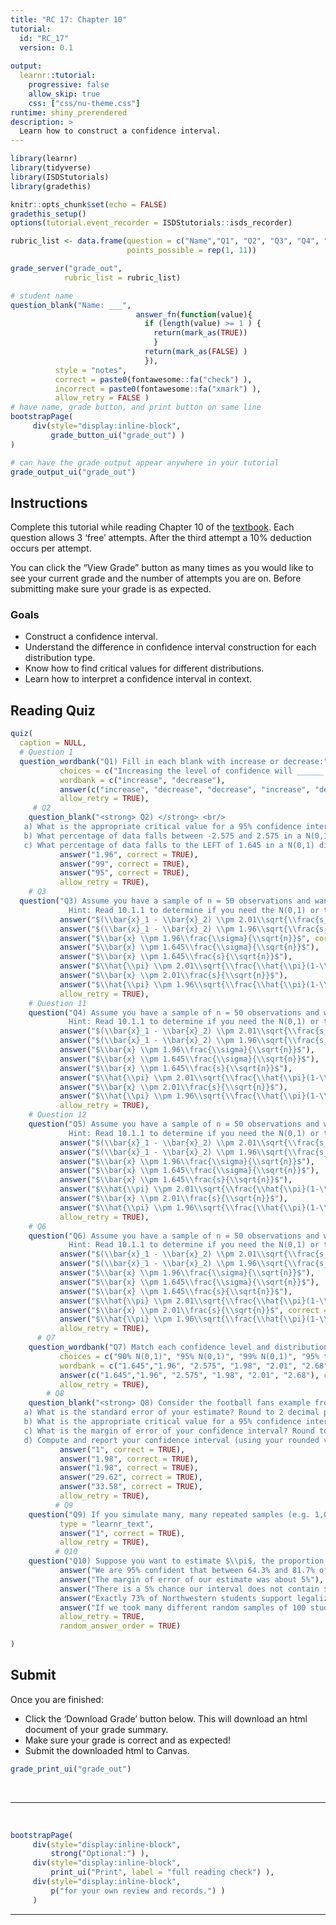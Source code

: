 ```yaml
---
title: "RC 17: Chapter 10"
tutorial:
  id: "RC_17"
  version: 0.1
  
output:
  learnr::tutorial:
    progressive: false
    allow_skip: true
    css: ["css/nu-theme.css"]
runtime: shiny_prerendered
description: >
  Learn how to construct a confidence interval.
---
```


```r
library(learnr)
library(tidyverse)
library(ISDStutorials)
library(gradethis)

knitr::opts_chunk$set(echo = FALSE)
gradethis_setup()
options(tutorial.event_recorder = ISDStutorials::isds_recorder)

```


```r
rubric_list <- data.frame(question = c("Name","Q1", "Q2", "Q3", "Q4", "Q5", "Q6", "Q7", "Q8", "Q9", "Q10"),
                          points_possible = rep(1, 11))

grade_server("grade_out", 
            rubric_list = rubric_list)
```


```r
# student name
question_blank("Name: ___",
                            answer_fn(function(value){
                              if (length(value) >= 1 ) {
                                return(mark_as(TRUE))
                                }
                              return(mark_as(FALSE) )
                              }),
          style = "notes",
          correct = paste0(fontawesome::fa("check") ),
          incorrect = paste0(fontawesome::fa("xmark") ),
          allow_retry = FALSE )
# have name, grade button, and print button on same line
bootstrapPage(
     div(style="display:inline-block",
         grade_button_ui("grade_out") )
)

# can have the grade output appear anywhere in your tutorial
grade_output_ui("grade_out")
```

## Instructions

Complete this tutorial while reading Chapter 10 of the [textbook](https://nustat.github.io/intro-stat-data-sci/10-confidence-intervals.html). Each question allows 3 'free' attempts. After the third attempt a 10% deduction occurs per attempt.

You can click the "View Grade" button as many times as you would like to see your current grade and the number of attempts you are on. Before submitting make sure your grade is as expected.


### Goals

-   Construct a confidence interval.
-   Understand the difference in confidence interval construction for each distribution type.
-   Know how to find critical values for different distributions.
-   Learn how to interpret a confidence interval in context.


## Reading Quiz

```r
quiz(
  caption = NULL,
  # Question 1
  question_wordbank("Q1) Fill in each blank with increase or decrease:",
           choices = c("Increasing the level of confidence will ______ the width of the interval", "Increasing the sample size will ______ the standard error", "Increasing the sample size will ______ the width of the interval", "Increasing the level of confidence will ______ the margin of error", "Increasing the sample size will ______ the margin of error", "Increasing the margin of error will ______ the width of the interval"),
           wordbank = c("increase", "decrease"),
           answer(c("increase", "decrease", "decrease", "increase", "decrease", "increase"), correct = TRUE),
           allow_retry = TRUE),  
     # Q2
    question_blank("<strong> Q2) </strong> <br/>
   a) What is the appropriate critical value for a 95% confidence interval using the N(0,1) distribution? Report the positive value and round to 2 decimal places. ___ <br/>
   b) What percentage of data falls between -2.575 and 2.575 in a N(0,1) distribution? ___ % <br/>
   c) What percentage of data falls to the LEFT of 1.645 in a N(0,1) distribution? ___ %", 
           answer("1.96", correct = TRUE),
           answer("99", correct = TRUE),
           answer("95", correct = TRUE),
           allow_retry = TRUE),   
    # Q3
  question("Q3) Assume you have a sample of n = 50 observations and want to construct a 95% confidence interval for the mean when $\\sigma$ is known.
             Hint: Read 10.1.1 to determine if you need the N(0,1) or t(df) distribution, and read 10.1.4 to determine the appropriate critical value ", 
           answer("$(\\bar{x}_1 - \\bar{x}_2) \\pm 2.01\\sqrt{\\frac{s_1^2}{n_1}+\\frac{s_1^2}{n_2}}$"),
           answer("$(\\bar{x}_1 - \\bar{x}_2) \\pm 1.96\\sqrt{\\frac{s_1^2}{n_1}+\\frac{s_1^2}{n_2}}$"),
           answer("$\\bar{x} \\pm 1.96\\frac{\\sigma}{\\sqrt{n}}$", correct = TRUE),
           answer("$\\bar{x} \\pm 1.645\\frac{\\sigma}{\\sqrt{n}}$"),
           answer("$\\bar{x} \\pm 1.645\\frac{s}{\\sqrt{n}}$"),
           answer("$\\hat{\\pi} \\pm 2.01\\sqrt{\\frac{\\hat{\\pi}(1-\\hat{\\pi})}{n}}$"),
           answer("$\\bar{x} \\pm 2.01\\frac{s}{\\sqrt{n}}$"),
           answer("$\\hat{\\pi} \\pm 1.96\\sqrt{\\frac{\\hat{\\pi}(1-\\hat{\\pi})}{n}}$"),
           allow_retry = TRUE),
    # Question 11
    question("Q4) Assume you have a sample of n = 50 observations and want to construct a 95% confidence interval for the difference in means when $\\sigma$ is unknown.
             Hint: Read 10.1.1 to determine if you need the N(0,1) or t(df) distribution, and read 10.1.4 to determine the appropriate critical value ", 
           answer("$(\\bar{x}_1 - \\bar{x}_2) \\pm 2.01\\sqrt{\\frac{s_1^2}{n_1}+\\frac{s_1^2}{n_2}}$", correct = TRUE),
           answer("$(\\bar{x}_1 - \\bar{x}_2) \\pm 1.96\\sqrt{\\frac{s_1^2}{n_1}+\\frac{s_1^2}{n_2}}$"),
           answer("$\\bar{x} \\pm 1.96\\frac{\\sigma}{\\sqrt{n}}$"),
           answer("$\\bar{x} \\pm 1.645\\frac{\\sigma}{\\sqrt{n}}$"),
           answer("$\\bar{x} \\pm 1.645\\frac{s}{\\sqrt{n}}$"),
           answer("$\\hat{\\pi} \\pm 2.01\\sqrt{\\frac{\\hat{\\pi}(1-\\hat{\\pi})}{n}}$"),
           answer("$\\bar{x} \\pm 2.01\\frac{s}{\\sqrt{n}}$"),
           answer("$\\hat{\\pi} \\pm 1.96\\sqrt{\\frac{\\hat{\\pi}(1-\\hat{\\pi})}{n}}$"),
           allow_retry = TRUE),
    # Question 12
    question("Q5) Assume you have a sample of n = 50 observations and want to construct a 95% confidence interval for the proportion.
             Hint: Read 10.1.1 to determine if you need the N(0,1) or t(df) distribution, and read 10.1.4 to determine the appropriate critical value ", 
           answer("$(\\bar{x}_1 - \\bar{x}_2) \\pm 2.01\\sqrt{\\frac{s_1^2}{n_1}+\\frac{s_1^2}{n_2}}$"),
           answer("$(\\bar{x}_1 - \\bar{x}_2) \\pm 1.96\\sqrt{\\frac{s_1^2}{n_1}+\\frac{s_1^2}{n_2}}$"),
           answer("$\\bar{x} \\pm 1.96\\frac{\\sigma}{\\sqrt{n}}$"),
           answer("$\\bar{x} \\pm 1.645\\frac{\\sigma}{\\sqrt{n}}$"),
           answer("$\\bar{x} \\pm 1.645\\frac{s}{\\sqrt{n}}$"),
           answer("$\\hat{\\pi} \\pm 2.01\\sqrt{\\frac{\\hat{\\pi}(1-\\hat{\\pi})}{n}}$"),
           answer("$\\bar{x} \\pm 2.01\\frac{s}{\\sqrt{n}}$"),
           answer("$\\hat{\\pi} \\pm 1.96\\sqrt{\\frac{\\hat{\\pi}(1-\\hat{\\pi})}{n}}$", correct = TRUE),
           allow_retry = TRUE),
    # Q6
    question("Q6) Assume you have a sample of n = 50 observations and want to construct a 95% confidence interval for the mean, when $\\sigma$ is unknown.
             Hint: Read 10.1.1 to determine if you need the N(0,1) or t(df) distribution, and read 10.1.4 to determine the appropriate critical value ", 
           answer("$(\\bar{x}_1 - \\bar{x}_2) \\pm 2.01\\sqrt{\\frac{s_1^2}{n_1}+\\frac{s_1^2}{n_2}}$"),
           answer("$(\\bar{x}_1 - \\bar{x}_2) \\pm 1.96\\sqrt{\\frac{s_1^2}{n_1}+\\frac{s_1^2}{n_2}}$"),
           answer("$\\bar{x} \\pm 1.96\\frac{\\sigma}{\\sqrt{n}}$"),
           answer("$\\bar{x} \\pm 1.645\\frac{\\sigma}{\\sqrt{n}}$"),
           answer("$\\bar{x} \\pm 1.645\\frac{s}{\\sqrt{n}}$"),
           answer("$\\hat{\\pi} \\pm 2.01\\sqrt{\\frac{\\hat{\\pi}(1-\\hat{\\pi})}{n}}$"),
           answer("$\\bar{x} \\pm 2.01\\frac{s}{\\sqrt{n}}$", correct = TRUE),
           answer("$\\hat{\\pi} \\pm 1.96\\sqrt{\\frac{\\hat{\\pi}(1-\\hat{\\pi})}{n}}$"),
           allow_retry = TRUE),
      # Q7
    question_wordbank("Q7) Match each confidence level and distribution with its appropriate critical value.",
           choices = c("90% N(0,1)", "95% N(0,1)", "99% N(0,1)", "95% t(99)", "95% t(49)", "99% t(49)"),
           wordbank = c("1.645","1.96", "2.575", "1.98", "2.01", "2.68"), 
           answer(c("1.645","1.96", "2.575", "1.98", "2.01", "2.68"), correct = TRUE),
           allow_retry = TRUE),      
        # Q8
    question_blank("<strong> Q8) Consider the football fans example from Chapter 10. Suppose you have a sample of n = 100 and find the average age in your sample to be 31.6 and the sample standard deviation to be 10 (assume you do not know the population standard deviation). </strong> <br/>
   a) What is the standard error of your estimate? Round to 2 decimal places. ___ <br/>
   b) What is the appropriate critical value for a 95% confidence interval in this scenario? Round to 2 decimal places. ___ <br/>
   c) What is the margin of error of your confidence interval? Round to 2 decimal places. ___ <br/>
   d) Compute and report your confidence interval (using your rounded values reported above): <br/> [ ___ , ___ ]",
           answer("1", correct = TRUE),
           answer("1.98", correct = TRUE),
           answer("1.98", correct = TRUE),
           answer("29.62", correct = TRUE),
           answer("33.58", correct = TRUE),
           allow_retry = TRUE),   
          # Q9
    question("Q9) If you simulate many, many repeated samples (e.g. 1,000,000) and construct a 99% confidence interval for the mean in each one, in approximately what percentage of samples do you expect the confidence interval to NOT capture the true population mean? ", 
           type = "learnr_text",
           answer("1", correct = TRUE),
           allow_retry = TRUE),   
          # Q10
    question("Q10) Suppose you want to estimate $\\pi$, the proportion of students at Northwestern who support legalizing marijuana, so you take a random sample of 100 students and find that 73 of them say they support legalization. You use this data to compute the following 95% confidence interval for $\\pi$: [0.643, 0.817]. Which of the following are TRUE/VALID conclusions given this scenario? Select all that apply.",
           answer("We are 95% confident that between 64.3% and 81.7% of Northwestern students support legalizing marijuana", correct = TRUE),
           answer("The margin of error of our estimate was about 5%"),
           answer("There is a 5% chance our interval does not contain $\\pi$", correct = TRUE),
           answer("Exactly 73% of Northwestern students support legalizing marijuana"),
           answer("If we took many different random samples of 100 students, we would expect approximately 95% of our estimates to fall between .643 and .817"),
           allow_retry = TRUE,
           random_answer_order = TRUE)

)

```

## Submit

Once you are finished:

-   Click the 'Download Grade' button below. This will download an html document of your grade summary.
-   Make sure your grade is correct and as expected!
-   Submit the downloaded html to Canvas.

```r
grade_print_ui("grade_out")
```

<br>
<hr /> 
<br>

```r
bootstrapPage(
     div(style="display:inline-block", 
         strong("Optional:") ),
     div(style="display:inline-block",
         print_ui("Print", label = "full reading check") ),
     div(style="display:inline-block", 
         p("for your own review and records.") ) 
     )
```
<hr /> 

